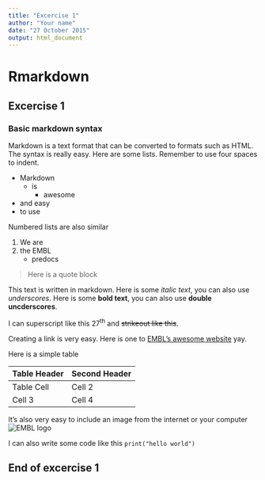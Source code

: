 ```yaml
---
title: "Excercise 1"
author: "Your name"
date: "27 October 2015"
output: html_document
---
```


# Rmarkdown
## Excercise 1
### Basic markdown syntax

Markdown is a text format that can be converted to formats such as HTML. The syntax is really easy. Here are some lists. Remember to use four spaces to indent.

  - Markdown 
      + is
          + awesome
  - and easy
  - to use

Numbered lists are also similar

1. We are
2. the EMBL
    + predocs

> Here is a 
> quote block 


This text is written in markdown. Here is some *italic text*, you can also use _underscores_. Here is some **bold text**, you can also use __double uncderscores__.

I can superscript like this 27^th^ and ~~strikeout like this~~.

Creating a link is very easy. Here is one to [EMBL's awesome website](http://embl.org/) yay. 

Here is a simple table

Table Header  | Second Header
------------- | -
Table Cell    | Cell 2
Cell 3        | Cell 4

It's also very easy to include an image from the internet or your computer
![EMBL logo](http://embl.org/layout/images/external/common/embl_logo.png)

I can also write some code like this `print("hello world")`

## End of excercise 1
